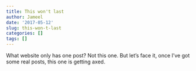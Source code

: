 ```yaml
---
title: This won't last
author: Jameel
date: '2017-05-12'
slug: this-won-t-last
categories: []
tags: []
---
```


What website only has one post? Not this one. But let's face it, once I've got some real posts, this one is getting axed.